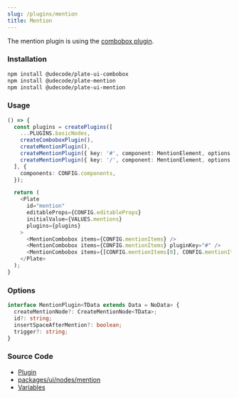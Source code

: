 ```yaml
---
slug: /plugins/mention
title: Mention
---
```


The mention plugin is using the [combobox plugin](docs/plugins/combobox).

### Installation

```bash npm2yarn
npm install @udecode/plate-ui-combobox
npm install @udecode/plate-mention
npm install @udecode/plate-ui-mention
```

### Usage

```ts live
() => {
  const plugins = createPlugins([
    ...PLUGINS.basicNodes,
    createComboboxPlugin(),
    createMentionPlugin(),
    createMentionPlugin({ key: '#', component: MentionElement, options: { trigger: '#' } }),
    createMentionPlugin({ key: '/', component: MentionElement, options: { trigger: '/' } }),
  ], {
    components: CONFIG.components,
  });

  return (
    <Plate
      id="mention"
      editableProps={CONFIG.editableProps}
      initialValue={VALUES.mentions}
      plugins={plugins}
    >
      <MentionCombobox items={CONFIG.mentionItems} />
      <MentionCombobox items={CONFIG.mentionItems} pluginKey="#" />
      <MentionCombobox items={[CONFIG.mentionItems[0], CONFIG.mentionItems[1]]} pluginKey="/" />
    </Plate>
  );
}
```

### Options

```ts
interface MentionPlugin<TData extends Data = NoData> {
  createMentionNode?: CreateMentionNode<TData>;
  id?: string;
  insertSpaceAfterMention?: boolean;
  trigger?: string;
}
```

### Source Code

- [Plugin](https://github.com/udecode/plate/blob/main/packages/nodes/mention/src/createMentionPlugin.ts)
- [packages/ui/nodes/mention](https://github.com/udecode/plate/tree/main/packages/ui/nodes/mention/src)
- [Variables](https://github.com/udecode/plate/blob/main/docs/src/live/live.tsx)
